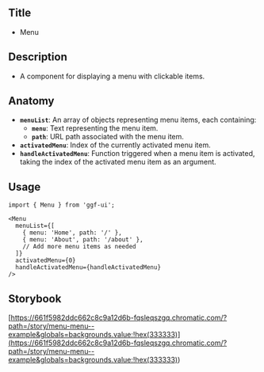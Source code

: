 ## Title

- Menu

## Description

- A component for displaying a menu with clickable items.

## Anatomy

- **`menuList`**: An array of objects representing menu items, each containing:
  - **`menu`**: Text representing the menu item.
  - **`path`**: URL path associated with the menu item.
- **`activatedMenu`**: Index of the currently activated menu item.
- **`handleActivatedMenu`**: Function triggered when a menu item is activated, taking the index of the activated menu item as an argument.

## Usage

```tsx
import { Menu } from 'ggf-ui';
```

```tsx
<Menu
  menuList={[
    { menu: 'Home', path: '/' },
    { menu: 'About', path: '/about' },
    // Add more menu items as needed
  ]}
  activatedMenu={0}
  handleActivatedMenu={handleActivatedMenu}
/>
```

## Storybook

[https://661f5982ddc662c8c9a12d6b-fqsleqszgq.chromatic.com/?path=/story/menu-menu--example&globals=backgrounds.value:!hex(333333)](<https://661f5982ddc662c8c9a12d6b-fqsleqszgq.chromatic.com/?path=/story/menu-menu--example&globals=backgrounds.value:!hex(333333)>)
